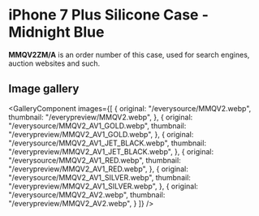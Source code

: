 
# iPhone 7 Plus Silicone Case - Midnight Blue

<Callout type='info' emoji='👉🏻'>**MMQV2ZM/A** is an order number of this case, used for search engines, auction websites and such.</Callout>

## Image gallery

<GalleryComponent
    images={[
      {
        original: "/everysource/MMQV2.webp",
        thumbnail: "/everypreview/MMQV2.webp",
      },
      {
        original: "/everysource/MMQV2_AV1_GOLD.webp",
        thumbnail: "/everypreview/MMQV2_AV1_GOLD.webp",
      },
      {
        original: "/everysource/MMQV2_AV1_JET_BLACK.webp",
        thumbnail: "/everypreview/MMQV2_AV1_JET_BLACK.webp",
      },
      {
        original: "/everysource/MMQV2_AV1_RED.webp",
        thumbnail: "/everypreview/MMQV2_AV1_RED.webp",
      },
      {
        original: "/everysource/MMQV2_AV1_SILVER.webp",
        thumbnail: "/everypreview/MMQV2_AV1_SILVER.webp",
      },
      {
        original: "/everysource/MMQV2_AV2.webp",
        thumbnail: "/everypreview/MMQV2_AV2.webp",
      }
    ]}
  />
